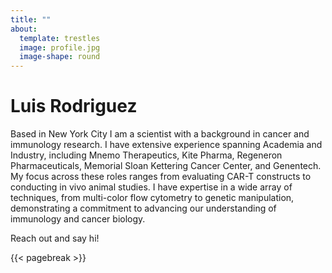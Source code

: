 ```yaml
---
title: ""
about: 
  template: trestles
  image: profile.jpg
  image-shape: round
---
```


# Luis Rodriguez

Based in New York City I am a scientist with a background in cancer and immunology research. I have extensive experience spanning Academia and Industry, including Mnemo Therapeutics, Kite Pharma, Regeneron Pharmaceuticals, Memorial Sloan Kettering Cancer Center, and Genentech. My focus across these roles ranges from evaluating CAR-T constructs to conducting in vivo animal studies. I have expertise in a wide array of techniques, from multi-color flow cytometry to genetic manipulation, demonstrating a commitment to advancing our understanding of immunology and cancer biology.

Reach out and say hi!

{{< pagebreak >}}

::: text-center
```{=html}
<a class="btn btn-outline-dark", href="https://www.linkedin.com/in/luis-r-2678b24/" target="_blank" rel="noopener noreferrer">
    <i class="bi bi-linkedin" role='img' aria-label='LinkedIn'></i>
</a>

<a class="btn btn-outline-dark", href="https://scholar.google.com/citations?user=JVi3IBYAAAAJ&hl=en" target="_blank" rel="noopener noreferrer">
    <i class="bi bi-mortarboard-fill" role='img' aria-label='Google Scholar'></i>
</a>

<a class="btn btn-outline-dark", href="mailto:larajx@gmail.com" target="_blank" rel="noopener noreferrer">
    <i class="ai bi-envelope" role='img' aria-label='email'></i>
</a>
```
:::
